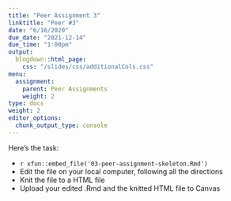```yaml
---
title: "Peer Assignment 3"
linktitle: "Peer #3"
date: "6/16/2020"
due_date: "2021-12-14"
due_time: "1:00pm"
output:
  blogdown::html_page:
    css: "/slides/css/additionalCols.css"
menu:
  assignment:
    parent: Peer Assignments
    weight: 2
type: docs
weight: 2
editor_options: 
  chunk_output_type: console
---
```


:::list
Here's the task:

- <i class="fas fa-file"></i> `r xfun::embed_file('03-peer-assignment-skeleton.Rmd')`
- Edit the file on your local computer, following all the directions
- Knit the file to a HTML file
- Upload your edited .Rmd and the knitted HTML file to Canvas
:::
